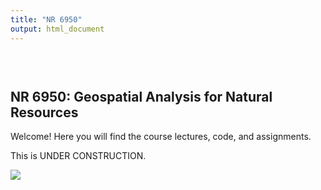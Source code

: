 ```yaml
---
title: "NR 6950"
output: html_document
---
```


<style type="text/css">
.title {
  display: none;
}

#getting-started img {
  margin-right: 10px;
}

</style>

<div class="row" style="padding-top: 30px;">
<div class="col-sm-6">

# **NR 6950: Geospatial Analysis for Natural Resources**

Welcome! Here you will find the course lectures, code, and assignments.

This is UNDER CONSTRUCTION.


</div>
<div class="col-sm-6">

<a href = "https://crumplab.github.io">
![](images/earth.png)
</a>
</div>
